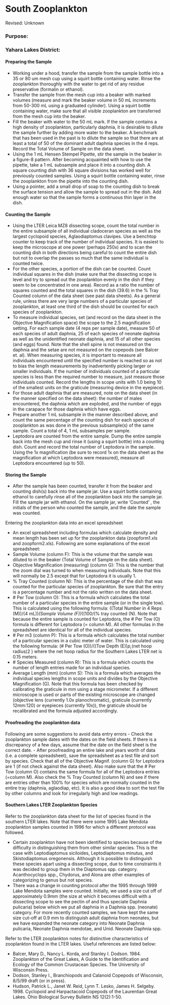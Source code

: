 # South Zooplankton {#sec-south-zooplankton}

Revised: Unknown

### Purpose:

### Yahara Lakes District:

#### Preparing the Sample

-   Working under a hood, transfer the sample from the sample bottle into a 35 or 80 um mesh cup using a squirt bottle containing water. Rinse the zooplankton thoroughly with the water to get rid of any residue preservative (formalin or ethanol).
-   Transfer the sample from the mesh cup into a beaker with marked volumes (measure and mark the beaker volume in 50 mL increments from 50-300 mL using a graduated cylinder). Using a squirt bottle containing water, make sure that all visible zooplankton are transferred from the mesh cup into the beaker.
-   Fill the beaker with water to the 50 mL mark. If the sample contains a high density of zooplankton, particularly daphnia, it is desirable to dilute the sample further by adding more water to the beaker. A benchmark that has been used in the past is to dilute the sample so that there are at least a total of 50 of the dominant adult daphnia species in the 4 reps. Record the Total Volume of Sample on the data sheet.
-   Using the 1 mL Hensen Stempel Pipette, stir the sample in the beaker in a figure-8 pattern. After becoming acquainted with how to use the pipette, take a 1 mL subsample and place it into a counting dish. A square counting dish with 36 square divisions has worked well for previously counted samples. Using a squirt bottle containing water, rinse the zooplankton from the pipette into the counting dish.
-   Using a pointer, add a small drop of soap to the counting dish to break the surface tension and allow the sample to spread out in the dish. Add enough water so that the sample forms a continuous thin layer in the dish.

#### Counting the Sample

-   Using the LTER Leica MZ8 dissecting scope, count the total number in the entire subsample of all individual cladoceran species as well as the largest cyclopoid species, Aglaodiaptomus clavipes. Use a benchtop counter to keep track of the number of individual species. It is easiest to keep the microscope at one power (perhaps 250x) and to scan the counting dish in both directions being careful to count the entire dish but not to overlap the passes so much that the same individual is counted twice.
-   For the other species, a portion of the dish can be counted. Count individual squares in the dish (make sure that the dissecting scope is level and try to spread out the zooplankton evenly in the dish if they seem to be concentrated in one area). Record as a ratio the number of squares counted and the total squares in the dish (39.6) in the % Tray Counted column of the data sheet (see past data sheets). As a general rule, unless there are very large numbers of a particular species of zooplankton, at least one third of the dish should be counted for each species of zooplankton.
-   To measure individual species, set (and record on the data sheet in the Objective Magnification space) the scope to the 2.5 magnification setting. For each sample date (4 reps per sample date), measure 50 of each species of adult daphnia, 25 of each species of neonate daphnia as well as the unidentified neonate daphnia, and 15 of all other species (and eggs) found. Note that the shell spine is not measured on the daphnia and the setae are not measured on the copepods (see Balcer et. al). When measuring species, it is important to measure all individuals encountered until the specified number is reached so as not to bias the length measurements by inadvertently picking larger or smaller individuals. If the number of individuals counted of a particular species is less than the required number to measure, just measure those individuals counted. Record the lengths in scope units with 1.0 being 10 of the smallest units on the graticule (measuring device in the eyepiece).\
-   For those adult daphnia that are measured, note on the data sheet (in the manner specified on the data sheet): the number of males encountered, the daphnia which are exploded, and the number of eggs in the carapace for those daphnia which have eggs.
-   Prepare another 1 mL subsample in the manner described above, and count the same percentage of the counting dish for each species of zooplankton as was done in the previous subsample(s) of the same sample. Count a total of 4, 1 mL subsamples per sample.
-   Leptodora are counted from the entire sample. Dump the entire sample back into the mesh cup and rinse it (using a squirt bottle) into a counting dish. Count and record the total number of Leptodora in the sample. Using the 1x magnification (be sure to record 1x on the data sheet as the magnification at which Leptodora were measured), measure all Leptodora encountered (up to 50).

#### Storing the Sample

-   After the sample has been counted, transfer it from the beaker and counting dish(s) back into the sample jar. Use a squirt bottle containing ethanol to carefully rinse all of the zooplankton back into the sample jar. Fill the sample jar with ethanol. On the sample jar, write 'Counted' , the initials of the person who counted the sample, and the date the sample was counted.

Entering the zooplankton data into an excel spreadsheet

-   An excel spreadsheet including formulas which calculate density and mean length has been set up for the zooplankton data (zoopform1.xls and zoopform2.xls). Following are some explanations of the excel spreadsheet:
-   Sample Volume (column F): This is the volume that the sample was diluted to in the beaker (Total Volume of Sample on the data sheet).
-   Objective Magnification (measuring) (column G): This is the number that the zoom dial was turned to when measuring individuals. Note that this will normally be 2.5 except that for Leptodora it is usually 1.\
-   \% Tray Counted (column N): This is the percentage of the dish that was counted for the particular species of zooplankton. Be sure that the entry is a percentage number and not the ratio written on the data sheet.
-   \# Per Tow (column O): This is a formula which calculates the total number of a particular species in the entire sample (or in the single tow). This is calculated using the following formula: ((Total Number in 4 Reps (M))/(4 mL))*(Sample Volume (F))*((100/(% tray counted (N). Note that because the entire sample is counted for Leptodora, the \# Per Tow (O) formula is different for Leptodora (= column M). All other formulas in the spreadsheet are identical for all of the individual species.
-   \# Per m3 (column P): This is a formula which calculates the total number of a particular species in a cubic meter of water. This is calculated using the following formula: (# Per Tow (O))/((Tow Depth (E))*p,*(net hoop radius)2 ) where the net hoop radius for the Southern Lakes LTER net is 0.15 meters.
-   \# Species Measured (column R): This is a formula which counts the number of length entries made for an individual species.
-   Average Length (mm) (column S): This is a formula which averages the individual species lengths in scope units and divides by the Objective Magnification (G). Note that this formula has been checked by calibrating the graticule in mm using a stage micrometer. If a different microscope is used or parts of the existing microscope are changed (objective lens (currently 1.0x planochromatic), graticule (currently 12mm:120) or eyepieces (currently 10x)), the graticule should be recalibrated and the formula adjusted accordingly.

#### Proofreading the zooplankton data

Following are some suggestions to avoid data entry errors - Check the zooplankton sample dates with the dates on the field sheets. If there is a discrepancy of a few days, assume that the date on the field sheet is the correct date. - After proofreading an entire lake and years worth of data (i.e. a complete spreadsheet), save the spreadsheet as a test file and sort by species. Check that all of the Objective Magnif. (column G) for Leptodora are 1 (if not check against the data sheet). Also make sure that the \# Per Tow (column O) contains the same formula for all of the Leptodora entries (=column M). Also check the % Tray Counted (column N) and see if there are entries other than 100% for species which are normally counted in the entire tray (daphnia, aglaodiap, etc). It is also a good idea to sort the test file by other columns and look for irregularly high and low readings.

#### Southern Lakes LTER Zooplankton Species

Refer to the zooplankton data sheet for the list of species found in the southern LTER lakes. Note that there were some 1995 Lake Mendota zooplankton samples counted in 1996 for which a different protocol was followed.

-   Certain zooplankton have not been identified to species because of the difficulty in distinguishing them from other similar species. This is the case with Leptodiaptomus siciloides, Leptodiaptomus minutus, and Skistodiaptomus oregonensis. Although it is possible to distinguish these species apart using a dissecting scope, due to time constraints it was decided to group them in the Diaptomus spp. category. Acanthocyclops spp., Chydorus, and Alona are other examples of categorizing to genus but not species.
-   There was a change in counting protocol after the 1995 through 1999 Lake Mendota samples were counted. Initially, we used a size cut off of approximately 0.9mm (the size at which it becomes difficult with a dissecting scope to see the pectin of and thus speciate Daphnia pulicaria) below which we put all daphnia in a Daphnia spp. (neonate) category. For more recently counted samples, we have kept the same size cut-off at 0.9 mm to distinguish adult daphnia from neonates, but we have expanded the neonate category into Neonate Daphnia pulicaria, Neonate Daphnia mendotae, and Unid. Neonate Daphnia spp.

Refer to the LTER zooplankton notes for distinctive characteristics of zooplankton found in the LTER lakes. Useful references are listed below:

-   Balcer, Mary D., Nancy L. Korda, and Stanley I. Dodson. 1984. Zooplankton of the Great Lakes, A Guide to the Identification and Ecology of the Common Crustacean Species. The University of Wisconsin Press.
-   Dodson, Stanley I., Branchiopods and Calanoid Copepods of Wisconsin, 8/5/99 draft (or in press).
-   Hudson, Patrick L., Janet W. Reid, Lynn T. Lesko, James H. Selgeby. 1998. Cyclopoid and Harpactacoid Copepods of the Laurentian Great Lakes. Ohio Biological Survey Bulletin NS 12(2):1-50.

